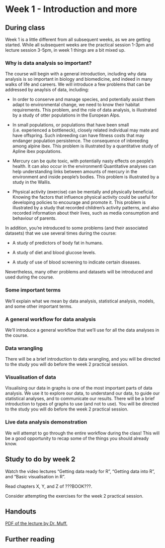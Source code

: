 # Week 1  - Introduction and more {-}

## During class {-}

Week 1 is a little different from all subsequent weeks, as we are getting started. While all subsequent weeks are the practical session 1-3pm and lecture session 3-5pm, in week 1 things are a bit mixed up.

### Why is data analysis so important? {-}

The course will begin with a general introduction, including why data analysis is so important in biology and biomedicine, and indeed in many walks of life and careers. We will introduce a few problems that can be addressed by anaylsis of data, including:

* In order to conserve and manage species, and potentially assist them adapt to environmental change, we need to know their habitat requirements. This problem, and the role of data analysis, is illustrated by a study of otter populations in the European Alps.

* In small populations, or populations that have been small (i.e. experienced a bottleneck), closely related individual may mate and have offspring. Such inbreeding can have fitness costs that may endanger population persistence. The consequence of inbreeding among alpine ibex. This problem is illustrated by a quantitative study of Apline ibex populations.

* Mercury can be quite toxic, with potentially nasty effects on people's health. It can also occur in the environmentl Quantitative analyses can help understanding links between amounts of mercury in the environment and inside people's bodies. This problem is illustrated by a study in the Wallis.

* Physical activity (exercise) can be mentally and physically beneficial. Knowing the factors that influence physical activity could be useful for developing policies to encourage and promote it. This problem is illustrated by a study that recorded children's activity patterns, and also recorded information about their lives, such as media consumption and behaviour of parents.

In addition, you're introduced to some problems (and their associated datasets) that we use several times during the course:

* A study of predictors of body fat in humans.

* A study of diet and blood glucose levels.

* A study of use of blood screening to indicate certain diseases.

Nevertheless, many other problems and datasets will be introduced and used during the course.


### Some important terms {-}

We'll explain what we mean by data analysis, statistical analysis, models, and some other important terms.


### A general workflow for data analysis {-}

We'll introduce a general workflow that we'll use for all the data analyses in the course.


### Data wrangling {-}

There will be a brief introduction to data wrangling, and you will be directed to the study you will do before the week 2 practical session.

### Visualisation of data  {-}

Visualising our data in graphs is one of the most important parts of data analysis. We use it to explore our data, to understand our data, to guide our statistical analyses, and to communicate our results. There will be a brief introduction to types of graphs to use (and not to use). You will be directed to the study you will do before the week 2 practical session.

### Live data analysis demonstration {-}

We will attempt to go through the entire workflow during the class! This will be a good opportunity to recap some of the things you should already know.


## Study to do by week 2 {-}

Watch the video lectures "Getting data ready for R", "Getting data into R", and "Basic visualisation in R".

Read chapters X, Y, and Z of ???BOOK???.

Consider attempting the exercises for the week 2 practical session.


## Handouts {-}

[PDF of the lecture by Dr. Muff.](\lectures\week1\en\lecture1_en.pdf)

## Further reading {-}


